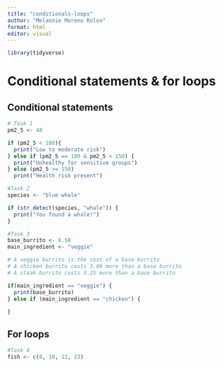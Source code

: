 ```yaml
---
title: "conditionals-loops"
author: "Melannie Moreno Rolon"
format: html
editor: visual
---
```


```r
library(tidyverse)
```

# Conditional statements & for loops

## Conditional statements

```r
# Task 1
pm2_5 <- 48

if (pm2_5 < 100){
  print("Low to moderate risk")
} else if (pm2_5 == 100 & pm2_5 < 150) {
  print("Unhealthy for sensitive groups")
} else (pm2_5 >= 150) 
  print("Health risk present")

```

```r
#Task 2
species <- "blue whale"

if (str_detect(species, "whale")) {
  print("You found a whale!")
}
```

```r
#Task 3
base_burrito <- 6.50
main_ingredient <- "veggie"

# A veggie burrito is the cost of a base burrito
# A chicken burrito costs 3.00 more than a base burrito
# A steak burrito costs 3.25 more than a base burrito

if(main_ingredient == "veggie") {
  print(base_burrito)
} else if (main_ingredient == "chicken") {
  
}
```

## For loops
```r
#Task 4
fish <- c(8, 10, 12, 23)

```

